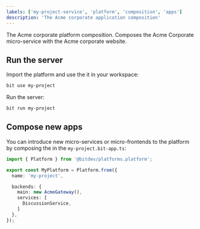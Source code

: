```yaml
---
labels: ['my-project-service', 'platform', 'composition', 'apps']
description: 'The Acme corporate application composition'
---
```


The Acme corporate platform composition. Composes the Acme Corporate micro-service with the Acme corporate website.

## Run the server 

Import the platform and use the it in your workspace:

```bash
bit use my-project
```

Run the server:
```bash
bit run my-project
```

## Compose new apps

You can introduce new micro-services or micro-frontends to the platform by composing the in the `my-project.bit-app.ts`:

```ts
import { Platform } from '@bitdev/platforms.platform';

export const MyPlatform = Platform.from({
  name: 'my-project',

  backends: {
    main: new AcmeGateway(),
    services: [
      DiscussionService,
    ]
  },
});
```
